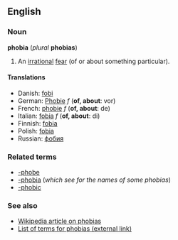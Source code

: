 ==English==
===Noun===
'''phobia''' (''plural'' '''phobias''')

#An [[irrational]] [[fear]] (of or about something particular).

====Translations====
*Danish: [[fobi]]
*German: [[Phobie#German|Phobie]] ''f'' ('''of, about''': vor)
*French: [[phobie#French|phobie]] ''f'' ('''of, about''': de)
*Italian: [[fobia#Italian|fobia]] ''f'' ('''of, about''': di)
*Finnish: [[fobia#Finnish|fobia]]
*Polish: [[fobia#Polish|fobia]]
*Russian: [[фобия]]

===Related terms===
*[[-phobe]]
*[[-phobia]] (''which see for the names of some phobias'')
*[[-phobic]]

===See also===
*[[w:Phobia|Wikipedia article on phobias]]
*[http://www.phobialist.com List of terms for phobias (external link)]